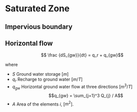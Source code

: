 # Saturated Zone {#gw}

## Impervious boundary
## Horizontal flow
$$ \frac {dS_{gw}}{dt} = q_r + q_{gw}$$

where 

- $S$ Ground water storage  [$m$]
- $q_r$ Recharge to ground water [$m/T$]
- $q_{gw}$ Horizontal ground water flow at three directions [$m^3/T$]
  $$q_{gw} = \sum_{j=1}^3 Q_{j} / A$$
- $A$ Area of the elements $i$, [$m^2$].
